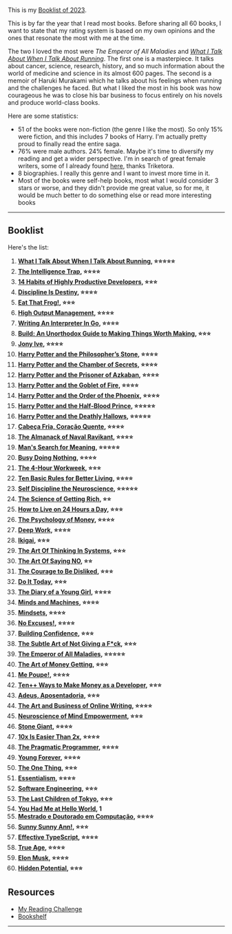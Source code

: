 <SmoothRender>

This is my [Booklist of 2023](https://www.goodreads.com/user_challenges/42505327).

This is by far the year that I read most books. Before sharing all 60 books, I want to state that my rating system is based on my own opinions and the ones that resonate the most with me at the time.

The two I loved the most were _The Emperor of All Maladies_ and _[What I Talk About When I Talk About Running](/bookshelf/what-i-talk-about-when-i-talk-about-running)_. The first one is a masterpiece. It talks about cancer, science, research, history, and so much information about the world of medicine and science in its almost 600 pages. The second is a memoir of Haruki Murakami which he talks about his feelings when running and the challenges he faced. But what I liked the most in his book was how courageous he was to close his bar business to focus entirely on his novels and produce world-class books.

Here are some statistics:

- 51 of the books were non-fiction (the genre I like the most). So only 15% were fiction, and this includes 7 books of Harry. I'm actually pretty proud to finally read the entire saga.
- 76% were male authors. 24% female. Maybe it's time to diversify my reading and get a wider perspective. I'm in search of great female writers, some of I already found [here](https://triketora.com/2023/01/07/2022-booklist/), thanks Triketora.
- 8 biographies. I really this genre and I want to invest more time in it.
- Most of the books were self-help books, most what I would consider 3 stars or worse, and they didn't provide me great value, so for me, it would be much better to do something else or read more interesting books

---

## Booklist

Here's the list:

1. **[What I Talk About When I Talk About Running](https://www.goodreads.com/review/show/5045937430), ⭐️⭐️⭐️⭐️⭐️**
2. **[The Intelligence Trap](https://www.goodreads.com/review/show/5066698681), ⭐️⭐️⭐️⭐️**
3. **[14 Habits of Highly Productive Developers](https://www.goodreads.com/review/show/5404576455), ⭐️⭐️⭐️**
4. **[Discipline Is Destiny](https://www.goodreads.com/review/show/5045949918), ⭐️⭐️⭐️⭐️**
5. **[Eat That Frog!](https://www.goodreads.com/review/show/5192842840), ⭐️⭐️⭐️**
6. **[High Output Management](https://www.goodreads.com/review/show/5324937643), ⭐️⭐️⭐️⭐️**
7. **[Writing An Interpreter In Go](https://www.goodreads.com/review/show/3726022060), ⭐️⭐️⭐️⭐️**
8. **[Build: An Unorthodox Guide to Making Things Worth Making](https://www.goodreads.com/review/show/5088953911), ⭐️⭐️⭐️**
9. **[Jony Ive](https://www.goodreads.com/review/show/5149972836), ⭐️⭐️⭐️⭐️**
10. **[Harry Potter and the Philosopher’s Stone](https://www.goodreads.com/review/show/5394735709), ⭐️⭐️⭐️⭐️**
11. **[Harry Potter and the Chamber of Secrets](https://www.goodreads.com/review/show/3059911024), ⭐️⭐️⭐️⭐️**
12. **[Harry Potter and the Prisoner of Azkaban](https://www.goodreads.com/review/show/3059911095), ⭐️⭐️⭐️⭐️**
13. **[Harry Potter and the Goblet of Fire](https://www.goodreads.com/review/show/3059911124), ⭐️⭐️⭐️⭐️**
14. **[Harry Potter and the Order of the Phoenix](https://www.goodreads.com/review/show/3059911144), ⭐️⭐️⭐️⭐️**
15. **[Harry Potter and the Half-Blood Prince](https://www.goodreads.com/review/show/3059911160), ⭐️⭐️⭐️⭐️⭐️**
16. **[Harry Potter and the Deathly Hallows](https://www.goodreads.com/review/show/3059911189), ⭐️⭐️⭐️⭐️⭐️**
17. **[Cabeça Fria, Coração Quente](https://www.goodreads.com/review/show/5424230044), ⭐️⭐️⭐️⭐️**
18. **[The Almanack of Naval Ravikant](https://www.goodreads.com/review/show/5430743328), ⭐️⭐️⭐️⭐️**
19. **[Man's Search for Meaning](https://www.goodreads.com/review/show/3049811915), ⭐️⭐️⭐️⭐️⭐️**
20. **[Busy Doing Nothing](https://www.goodreads.com/review/show/5272346682), ⭐️⭐️⭐️⭐️**
21. **[The 4-Hour Workweek](https://www.goodreads.com/review/show/3050870644), ⭐️⭐️⭐️**
22. **[Ten Basic Rules for Better Living](https://www.goodreads.com/review/show/5505090714), ⭐️⭐️⭐️⭐️**
23. **[Self Discipline the Neuroscience](https://www.goodreads.com/review/show/5503828432), ⭐️⭐️⭐️⭐️⭐️**
24. **[The Science of Getting Rich](https://www.goodreads.com/review/show/5507262478), ⭐️⭐️**
25. **[How to Live on 24 Hours a Day](https://www.goodreads.com/review/show/5516515825), ⭐️⭐️⭐️**
26. **[The Psychology of Money](https://www.goodreads.com/review/show/5224592477), ⭐️⭐️⭐️⭐️**
27. **[Deep Work](https://www.goodreads.com/review/show/4032172628), ⭐️⭐️⭐️⭐️**
28. **[Ikigai](https://www.goodreads.com/review/show/5529512965), ⭐️⭐️⭐️**
29. **[The Art Of Thinking In Systems](https://www.goodreads.com/review/show/5533863126), ⭐️⭐️⭐️**
30. **[The Art Of Saying NO](https://www.goodreads.com/review/show/5538547487), ⭐️⭐️**
31. **[The Courage to Be Disliked](https://www.goodreads.com/review/show/5538561189), ⭐️⭐️⭐️**
32. **[Do It Today](https://www.goodreads.com/review/show/5547880654), ⭐️⭐️⭐️**
33. **[The Diary of a Young Girl](https://www.goodreads.com/review/show/4548762984), ⭐️⭐️⭐️⭐️**
34. **[Minds and Machines](https://www.goodreads.com/review/show/5539949113), ⭐️⭐️⭐️⭐️**
35. **[Mindsets](https://www.goodreads.com/review/show/5547871727), ⭐️⭐️⭐️⭐️**
36. **[No Excuses!](https://www.goodreads.com/review/show/5560784865), ⭐️⭐️⭐️⭐️**
37. **[Building Confidence](https://www.goodreads.com/review/show/5562076117), ⭐️⭐️⭐️**
38. **[The Subtle Art of Not Giving a F\*ck](https://www.goodreads.com/review/show/3049812844), ⭐️⭐️⭐️**
39. **[The Emperor of All Maladies](https://www.goodreads.com/review/show/4688530877), ⭐️⭐️⭐️⭐️⭐️**
40. **[The Art of Money Getting](https://www.goodreads.com/review/show/5564190203), ⭐️⭐️⭐️**
41. **[Me Poupe!](https://www.goodreads.com/review/show/5593555525), ⭐️⭐️⭐️⭐️**
42. **[Ten++ Ways to Make Money as a Developer](https://www.goodreads.com/review/show/5595658000), ⭐️⭐️⭐️**
43. **[Adeus, Aposentadoria](https://www.goodreads.com/review/show/5595190205), ⭐️⭐️⭐️**
44. **[The Art and Business of Online Writing](https://www.goodreads.com/review/show/5598491353), ⭐️⭐️⭐️⭐️**
45. **[Neuroscience of Mind Empowerment](https://www.goodreads.com/review/show/5634759485), ⭐️⭐️⭐️**
46. **[Stone Giant](https://www.goodreads.com/review/show/5638796325), ⭐️⭐️⭐️⭐️**
47. **[10x Is Easier Than 2x](https://www.goodreads.com/review/show/5357244882), ⭐️⭐️⭐️⭐️**
48. **[The Pragmatic Programmer](https://www.goodreads.com/review/show/3745971103), ⭐️⭐️⭐️⭐️**
49. **[Young Forever](https://www.goodreads.com/review/show/5613994611), ⭐️⭐️⭐️⭐️**
50. **[The One Thing](https://www.goodreads.com/review/show/3092808135), ⭐️⭐️⭐️**
51. **[Essentialism](https://www.goodreads.com/review/show/3136944130), ⭐️⭐️⭐️⭐️**
52. **[Software Engineering](https://www.goodreads.com/review/show/5789409679), ⭐️⭐️⭐️**
53. **[The Last Children of Tokyo](https://www.goodreads.com/review/show/5868737138), ⭐️⭐️⭐️**
54. **[You Had Me at Hello World](https://www.goodreads.com/review/show/5882956852), 1**
55. **[Mestrado e Doutorado em Computação](https://www.goodreads.com/review/show/5848867451), ⭐️⭐️⭐️⭐️**
56. **[Sunny Sunny Ann!](https://www.goodreads.com/review/show/5874786638), ⭐️⭐️⭐️**
57. **[Effective TypeScript](https://www.goodreads.com/review/show/3408463299), ⭐️⭐️⭐️⭐️**
58. **[True Age](https://www.goodreads.com/review/show/5855687034), ⭐️⭐️⭐️⭐️**
59. **[Elon Musk](https://www.goodreads.com/review/show/5812919425), ⭐️⭐️⭐️⭐️**
60. **[Hidden Potential](https://www.goodreads.com/review/show/5812920875), ⭐️⭐️⭐️**

## Resources

- [My Reading Challenge](https://www.goodreads.com/user_challenges/42505327)
- [Bookshelf](/bookshelf)

---

</SmoothRender>
